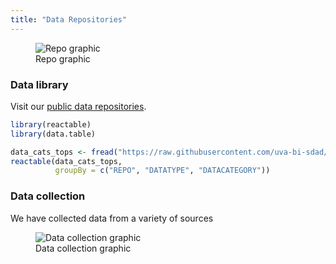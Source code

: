 ```yaml
---
title: "Data Repositories"
---
```


![Repo graphic](img/data-repographic.png)

### Data library

Visit our [public data repositories](https://github.com/uva-bi-sdad]).

```r
library(reactable)
library(data.table)

data_cats_tops <- fread("https://raw.githubusercontent.com/uva-bi-sdad/sdc.standards/main/src/data_categories_topics.csv")
reactable(data_cats_tops,
          groupBy = c("REPO", "DATATYPE", "DATACATEGORY"))
```

### Data collection

We have collected data from a variety of sources

![Data collection graphic](img/data-collection.png)
